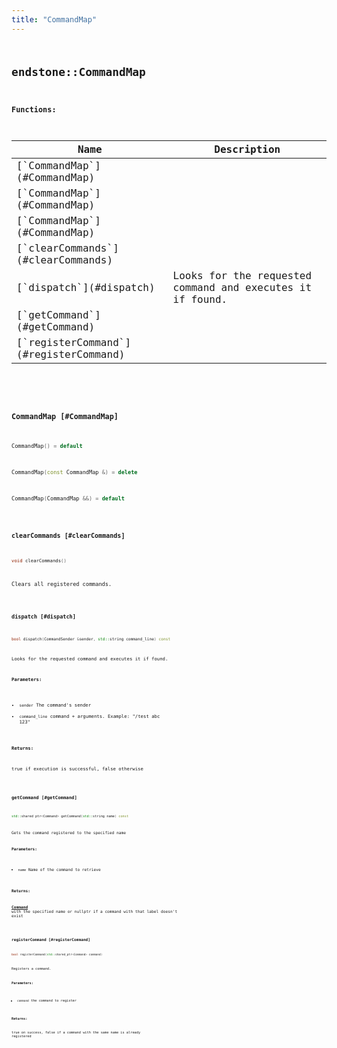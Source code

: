 ```yaml
---
title: "CommandMap"
---
```


## <code className="doc-symbol doc-symbol-class"/> endstone::CommandMap

















**Functions:**

<table>
<thead>
   <tr>
      <th>Name</th>
      <th>Description</th>
   </tr>
</thead>
<tbody>
<tr key="classendstone_1_1_command_map_1a25331c5810be15454974aaefe3fbc68b">
    <td>[`CommandMap`](#CommandMap)</td>
    <td></td>
</tr>
<tr key="classendstone_1_1_command_map_1afc2b0e7676d5d23fffb429c5910a1645">
    <td>[`CommandMap`](#CommandMap)</td>
    <td></td>
</tr>
<tr key="classendstone_1_1_command_map_1a4ebefdf37ff6f59a731c03217fe4bb9c">
    <td>[`CommandMap`](#CommandMap)</td>
    <td></td>
</tr>
<tr key="classendstone_1_1_command_map_1a668e38f90aad2458f33563f84d87c95a">
    <td>[`clearCommands`](#clearCommands)</td>
    <td></td>
</tr>
<tr key="classendstone_1_1_command_map_1a4f06f0f67a32638079499c1b8bbc8dbc">
    <td>[`dispatch`](#dispatch)</td>
    <td>Looks for the requested command and executes it if found.</td>
</tr>
<tr key="classendstone_1_1_command_map_1a8b44b32258c2a2d0dabfcc3618f1f383">
    <td>[`getCommand`](#getCommand)</td>
    <td></td>
</tr>
<tr key="classendstone_1_1_command_map_1a5b3beafddf2091946afee009ae1cf5de">
    <td>[`registerCommand`](#registerCommand)</td>
    <td></td>
</tr>
</tbody>
</table>

### <code className="doc-symbol doc-symbol-function"/> CommandMap [#CommandMap]



```cpp
CommandMap() = default
```

```cpp
CommandMap(const CommandMap &) = delete
```

```cpp
CommandMap(CommandMap &&) = default
```
### <code className="doc-symbol doc-symbol-function"/> clearCommands [#clearCommands]

```cpp
void clearCommands()
```


Clears all registered commands. 


        
### <code className="doc-symbol doc-symbol-function"/> dispatch [#dispatch]

```cpp
bool dispatch(CommandSender &sender, std::string command_line) const
```

Looks for the requested command and executes it if found.





**Parameters:**


* `sender` The command's sender 
* `command_line` command + arguments. Example: "/test abc 123" 



**Returns:**

true if execution is successful, false otherwise 





        
### <code className="doc-symbol doc-symbol-function"/> getCommand [#getCommand]

```cpp
std::shared_ptr<Command> getCommand(std::string name) const
```


Gets the command registered to the specified name




**Parameters:**


* `name` Name of the command to retrieve 



**Returns:**

[**Command**](classendstone_1_1_command.md) with the specified name or nullptr if a command with that label doesn't exist 





        
### <code className="doc-symbol doc-symbol-function"/> registerCommand [#registerCommand]

```cpp
bool registerCommand(std::shared_ptr<Command> command)
```


Registers a command.




**Parameters:**


* `command` the command to register 



**Returns:**

true on success, false if a command with the same name is already registered 





        
